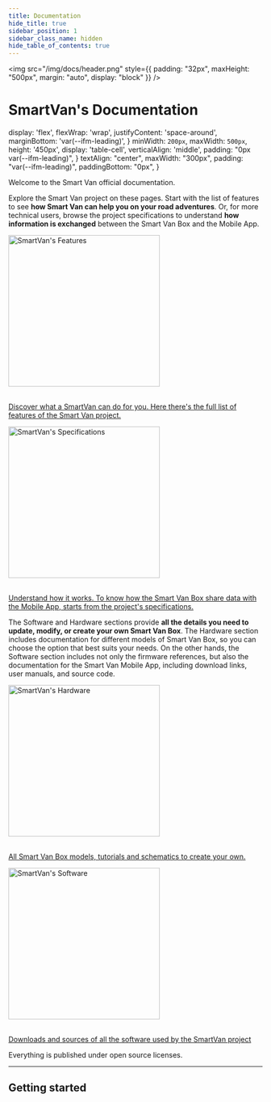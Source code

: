 ```yaml
---
title: Documentation
hide_title: true
sidebar_position: 1
sidebar_class_name: hidden
hide_table_of_contents: true
---
```


<img src="/img/docs/header.png"
  style={{
    padding: "32px",
    maxHeight: "500px",
    margin: "auto",
    display: "block"
  }} />

# SmartVan's Documentation


  display: 'flex',
  flexWrap: 'wrap',
  justifyContent: 'space-around',
  marginBottom: 'var(--ifm-leading)',
}
  minWidth: `200px`,
  maxWidth: `500px`,
  height: '450px',
  display: 'table-cell',
  verticalAlign: 'middle',
  padding: "0px var(--ifm-leading)",
}
  textAlign: "center",
  maxWidth: "300px",
  padding: "var(--ifm-leading)",
  paddingBottom: "0px",
}

Welcome to the Smart Van official documentation.

Explore the Smart Van project on these pages. Start with the list of features
to see **how Smart Van can help you on your road adventures**. Or, for more
technical users, browse the project specifications to understand **how
information is exchanged** between the Smart Van Box and the Mobile App.

<div style={div_style}>
  <a href="/docs/features"
    style={{textDecoration: "none"}}>
    <Card sx={card_style}>
      <img
        src="/img/docs/features_logo.png"
        alt="SmartVan's Features"
        width="300px" />
      <div style={card_div_style}>
        <MapFeatures/><br/>
        <p>
          Discover what a SmartVan can do for you. Here there's the full list of
          features of the Smart Van project.
        </p>
      </div>
    </Card>
  </a>
  <a href="/docs/specs"
    style={{textDecoration: "none"}}>
    <Card sx={card_style}>
      <img
        src="/img/docs/specs_logo.png"
        alt="SmartVan's Specifications"
        width="300px" />
      <div style={card_div_style}>
        <MapSpecs/><br/>
        <p>
          Understand how it works. To know how the Smart Van Box share data with
          the Mobile App, starts from the project's specifications.
        </p>
      </div>
    </Card>
  </a>
</div>

The Software and Hardware sections provide **all the details you need to update,
modify, or create your own Smart Van Box**. The Hardware section includes
documentation for different models of Smart Van Box, so you can choose the
option that best suits your needs. On the other hands, the Software section
includes not only the firmware references, but also the documentation for the
Smart Van Mobile App, including download links, user manuals, and source code.

<div style={div_style}>
  <a href="/docs/hardware"
    style={{textDecoration: "none"}}>
    <Card sx={card_style}>
      <img
        src="/img/docs/hardware_logo.png"
        alt="SmartVan's Hardware"
        width="300px" />
      <div style={card_div_style}>
        <MapHardware/><br/>
        <p>
          All Smart Van Box models, tutorials and schematics to create your own.
        </p>
      </div>
    </Card>
  </a>
  <a href="/docs/software"
    style={{textDecoration: "none"}}>
    <Card sx={card_style}>
      <img
        src="/img/docs/software_logo.png"
        alt="SmartVan's Software"
        width="300px" />
      <div style={card_div_style}>
        <MapSoftware/><br/>
        <p>
          Downloads and sources of all the software used by the SmartVan project
        </p>
      </div>
    </Card>
  </a>

</div>

Everything is published under open source licenses.

---

## Getting started

<GettingStarted notitle/>

